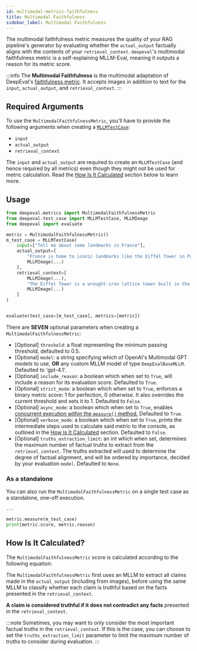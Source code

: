 ```yaml
---
id: multimodal-metrics-faithfulness
title: Multimodal Faithfulness
sidebar_label: Multimodal Faithfulness
---
```


<head>
  <link
    rel="canonical"
    href="https://deepeval.com/docs/multimodal-metrics-faithfulness"
  />
</head>


<MetricTagsDisplayer singleTurn={true} custom={true} multimodal={true} />

The multimodal faithfulness metric measures the quality of your RAG pipeline's generator by evaluating whether the `actual_output` factually aligns with the contents of your `retrieval_context`. `deepeval`'s multimodal faithfulness metric is a self-explaining MLLM-Eval, meaning it outputs a reason for its metric score.

:::info
The **Multimodal Faithfulness** is the multimodal adaptation of DeepEval's [faithfulness metric](/docs/metrics-faithfulness). It accepts images in addition to text for the `input`, `actual_output`, and `retrieval_context`.
:::

## Required Arguments

To use the `MultimodalFaithfulnessMetric`, you'll have to provide the following arguments when creating a [`MLLMTestCase`](/docs/evaluation-test-cases#mllm-test-case):

- `input`
- `actual_output`
- `retrieval_context`

The `input` and `actual_output` are required to create an `MLLMTestCase` (and hence required by all metrics) even though they might not be used for metric calculation. Read the [How Is It Calculated](#how-is-it-calculated) section below to learn more.

## Usage

```python
from deepeval.metrics import MultimodalFaithfulnessMetric
from deepeval.test_case import MLLMTestCase, MLLMImage
from deepeval import evaluate

metric = MultimodalFaithfulnessMetric()
m_test_case = MLLMTestCase(
    input=["Tell me about some landmarks in France"],
    actual_output=[
        "France is home to iconic landmarks like the Eiffel Tower in Paris.",
        MLLMImage(...)
    ],
    retrieval_context=[
        MLLMImage(...),
        "The Eiffel Tower is a wrought-iron lattice tower built in the late 19th century.",
        MLLMImage(...)
    ]
)


evaluate(test_case=[m_test_case], metrics=[metric])
```

There are **SEVEN** optional parameters when creating a `MultimodalFaithfulnessMetric`:

- [Optional] `threshold`: a float representing the minimum passing threshold, defaulted to 0.5.
- [Optional] `model`: a string specifying which of OpenAI's Multimodal GPT models to use, **OR** any custom MLLM model of type `DeepEvalBaseMLLM`. Defaulted to 'gpt-4.1'.
- [Optional] `include_reason`: a boolean which when set to `True`, will include a reason for its evaluation score. Defaulted to `True`.
- [Optional] `strict_mode`: a boolean which when set to `True`, enforces a binary metric score: 1 for perfection, 0 otherwise. It also overrides the current threshold and sets it to 1. Defaulted to `False`.
- [Optional] `async_mode`: a boolean which when set to `True`, enables [concurrent execution within the `measure()` method.](/docs/metrics-introduction#measuring-metrics-in-async) Defaulted to `True`.
- [Optional] `verbose_mode`: a boolean which when set to `True`, prints the intermediate steps used to calculate said metric to the console, as outlined in the [How Is It Calculated](#how-is-it-calculated) section. Defaulted to `False`.
- [Optional] `truths_extraction_limit`: an int which when set, determines the maximum number of factual truths to extract from the `retrieval_context`. The truths extracted will used to determine the degree of factual alignment, and will be ordered by importance, decided by your evaluation `model`. Defaulted to `None`.

### As a standalone

You can also run the `MultimodalFaithfulnessMetric` on a single test case as a standalone, one-off execution.

```python
...

metric.measure(m_test_case)
print(metric.score, metric.reason)
```

## How Is It Calculated?

The `MultimodalFaithfulnessMetric` score is calculated according to the following equation:

<Equation formula="\text{Multimodal Faithfulness} = \frac{\text{Number of Truthful Claims}}{\text{Total Number of Claims}}" />

The `MultimodalFaithfulnessMetric` first uses an MLLM to extract all claims made in the `actual_output` (including from images), before using the same MLLM to classify whether each claim is truthful based on the facts presented in the `retrieval_context`.

**A claim is considered truthful if it does not contradict any facts** presented in the `retrieval_context`.

:::note
Sometimes, you may want to only consider the most important factual truths in the `retrieval_context`. If this is the case, you can choose to set the `truths_extraction_limit` parameter to limit the maximum number of truths to consider during evaluation.
:::
